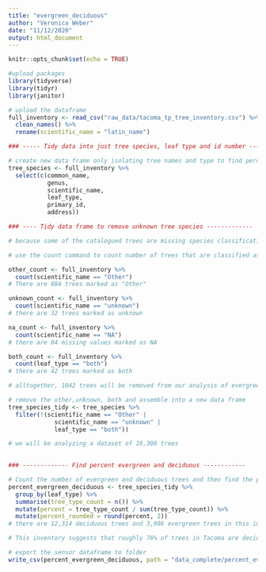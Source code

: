 ```yaml
---
title: "evergreen_deciduous"
author: "Veronica Weber"
date: "11/12/2020"
output: html_document
---
```


```r
knitr::opts_chunk$set(echo = TRUE)
```

```r
#upload packages
library(tidyverse)
library(tidyr)
library(janitor)
```

```r
# upload the dataframe
full_inventory <- read_csv("raw_data/tacoma_tp_tree_inventory.csv") %>% 
  clean_names() %>% 
  rename(scientific_name = "latin_name")
```

```r
### ----- Tidy data into just tree species, leaf type and id number -----------

# create new data frame only isolating tree names and type to find percent deciduous and evergreen overall
tree_species <- full_inventory %>% 
  select(c(common_name,
           genus,
           scientific_name,
           leaf_type,
           primary_id,
           address))
```

```r
### ---- Tidy data frame to remove unknown tree species -------------

# because some of the catalogued trees are missing species classification (both common name and scientific name marked as "other" and "unknown"), we will need to remove these observations from the analysis, first I want to find out how many trees will be removed. I will also remove the trees that are classified as both evergreen and deciduous.

# use the count command to count number of trees that are classified as 'unknown', 'other' or 'both' as well as the 'na' values

other_count <- full_inventory %>% 
  count(scientific_name == "Other")
# There are 884 trees marked as "Other" 

unknown_count <- full_inventory %>% 
  count(scientific_name == "unknown")
# there are 32 trees marked as unknown 

na_count <- full_inventory %>% 
  count(scientific_name == "NA")
# there are 84 missing values marked as NA

both_count <- full_inventory %>% 
  count(leaf_type == "both") 
# there are 42 trees marked as both

# alltogether, 1042 trees will be removed from our analysis of evergreen/deciduous

# remove the other,unknown, both and assemble into a new data frame 
tree_species_tidy <- tree_species %>% 
  filter(!(scientific_name == "Other" |
             scientific_name == "unknown" |
             leaf_type == "both"))

# we will be analyzing a dataset of 16,300 trees 
         
```

```r
### ------------- Find percent evergreen and deciduous ------------

# Count the number of evergreen and deciduous trees and then find the percent 
percent_evergreen_deciduous <- tree_species_tidy %>% 
  group_by(leaf_type) %>% 
  summarise(tree_type_count = n()) %>% 
  mutate(percent = tree_type_count / sum(tree_type_count)) %>% 
  mutate(percent_rounded = round(percent, 2))
# there are 12,314 deciduous trees and 3,986 evergreen trees in this inventory

# This inventory suggests that roughly 76% of trees in Tacoma are deciduous and 24% are evergreen

```

```r
# export the sensor dataframe to folder
write_csv(percent_evergreen_deciduous, path = "data_complete/percent_evergreen_deciduous.csv")
```

